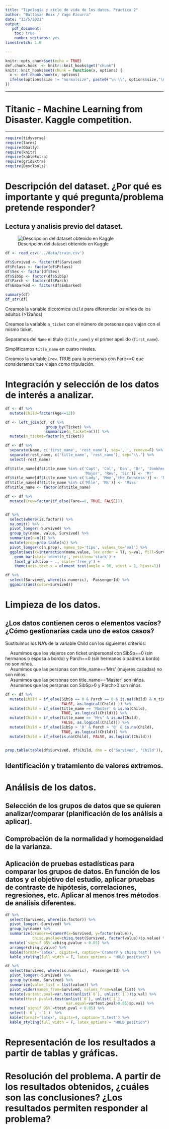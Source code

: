 ```yaml
---
title: "Tipología y ciclo de vida de los datos. Práctica 2"
author: "Baltasar Boix / Yago Ezcurra"
date: "13/5/2021"
output:  
   pdf_document:  
    toc: true  
    number_sections: yes  
linestretch: 1.0  

---
```


```r
knitr::opts_chunk$set(echo = TRUE)
def.chunk.hook  <- knitr::knit_hooks$get("chunk")
knitr::knit_hooks$set(chunk = function(x, options) {
  x <- def.chunk.hook(x, options)
  ifelse(options$size != "normalsize", paste0("\n \\", options$size,"\n\n", x, "\n\n \\normalsize"), x)
})
```

\newpage  

---
  
# Titanic - Machine Learning from Disaster. Kaggle competition.  

---


```r
require(tidyverse)
require(lares)
require(GGally)
require(knitr)
require(kableExtra)
require(gridExtra)
require(DescTools)

```


# Descripción del dataset. ¿Por qué es importante y qué pregunta/problema pretende responder?  

## Lectura y analisis previo del dataset.  
  
![Descripción del dataset obtenido en Kaggle](DataDescKaggle.jpg)  
  
```r

df <- read_csv('../data/train.csv')

df$Survived <- factor(df$Survived)
df$Pclass <- factor(df$Pclass)
df$Sex <- factor(df$Sex)
df$SibSp <- factor(df$SibSp)
df$Parch <- factor(df$Parch)
df$Embarked <- factor(df$Embarked)

summary(df)
df_str(df)


```
Creamos la variable dicotómica `Child` para diferenciar los niños de los adultos (>12años).  

Creamos la variable `n_ticket` con el número de peraonas que viajan con el mismo ticket.  

Separamos del `Name` el título (`title_name`) y el primer apellido (`first_name`).  

Simplificamos `title_name` en cuatro niveles.  

Creamos la variable `Crew`. TRUE para la personas con Fare==0 que consideramos que viajan como tripulación.

# Integración y selección de los datos de interés a analizar. 

```r

df <- df %>%
  mutate(Child=factor(Age<=12))

df <- left_join(df, df %>%
                  group_by(Ticket) %>%
                  summarize(n_ticket=n())) %>%
  mutate(n_ticket=factor(n_ticket))

df <- df %>%
  separate(Name, c('first_name', 'rest_name'), sep=', ', remove=F) %>%
  separate(rest_name, c('title_name', 'rest_name'), sep='\\.') %>%
  select(-rest_name)

df$title_name[df$title_name %in% c('Capt', 'Col', 'Don', 'Dr', 'Jonkheer', 
                                   'Major', 'Rev', 'Sir')] <- 'Mr'
df$title_name[df$title_name %in% c('Lady', 'Mme','the Countess')] <- 'Mrs'
df$title_name[df$title_name %in% c('Mlle', 'Ms')] <- 'Miss'
df$title_name <- factor(df$title_name)

df <- df %>%
  mutate(Crew=factor(if_else(Fare==0, TRUE, FALSE)))


df %>%
  select(where(is.factor)) %>%
  na.omit() %>%
  pivot_longer(-Survived) %>%
  group_by(name, value, Survived) %>%
  summarize(n=n()) %>%
  mutate(prop=prop.table(n)) %>%
  pivot_longer(c(n,prop), names_to='tipo', values_to='val') %>%
  ggplot(aes(x=interaction(name,value, lex.order = T), y=val, fill=Survived)) + 
    geom_bar(stat='identity', position='stack') +
    facet_grid(tipo ~ ., scale='free_y') +
    theme(axis.text.x = element_text(angle = 90, vjust = 1, hjust=1))

df %>% 
  select(Survived, where(is.numeric), -PassengerId) %>%
  ggpairs(aes(color=Survived))

```


# Limpieza de los datos.  

## ¿Los datos contienen ceros o elementos vacíos? ¿Cómo gestionarías cada uno de estos casos?  

Sustituimos los NA's de la variable Child con los siguientes criterios:

|     Asumimos que los viajeros con ticket unipersonal con SibSp==0 (sin hermanos o esposa a bordo) y Parch==0 (sin hermanos o padres a bordo) no son niños.

|     Asumimos que las personas con title_name=='Mrs' (mujeres casadas) no son niños.  

|     Asumimos que las personas con title_name=='Master' son niños.  

|     Asumimos que las personas con SibSp>0 y Parch>0  son niños.  



```r

df <- df %>%
  mutate(Child = if_else(SibSp == 0 & Parch == 0 & is.na(Child) & n_ticket == 1, 
                         FALSE, as.logical(Child) )) %>%
  mutate(Child = if_else(title_name == 'Master' & is.na(Child), 
                         TRUE, as.logical(Child))) %>%
  mutate(Child = if_else(title_name == 'Mrs' & is.na(Child), 
                         FALSE, as.logical(Child))) %>%
  mutate(Child = if_else(SibSp > '0' & Parch > '0' & is.na(Child), 
                         TRUE, as.logical(Child))) %>%
  mutate(Child = if_else(is.na(Child), FALSE, as.logical(Child)))


prop.table(table(df$Survived, df$Child, dnn = c('Survived', 'Child')), margin = 2)

```


## Identificación y tratamiento de valores extremos.  

# Análisis de los datos.   

## Selección de los grupos de datos que se quieren analizar/comparar (planificación de los análisis a aplicar).  

## Comprobación de la normalidad y homogeneidad de la varianza.  

## Aplicación de pruebas estadísticas para comparar los grupos de datos. En función de los datos y el objetivo del estudio, aplicar pruebas de contraste de hipótesis, correlaciones, regresiones, etc. Aplicar al menos tres métodos de análisis diferentes.  

```r

df %>%
  select(Survived, where(is.factor)) %>%
  pivot_longer(-Survived) %>%
  group_by(name) %>%
  summarize(cramerv=CramerV(x=Survived, y=factor(value)), 
            chisq.pvalue=chisq.test(Survived, factor(value))$p.value) %>%
  mutate(`signif 95%`=chisq.pvalue < 0.05) %>%
  arrange(chisq.pvalue) %>%
  kable(format='latex', digits=4, caption='CramerV y chisq.test') %>%
  kable_styling(full_width = F, latex_options = "HOLD_position")

df %>%
  select(Survived, where(is.numeric), -PassengerId) %>%
  pivot_longer(-Survived) %>%
  group_by(name, Survived) %>%
  summarize(value_list = list(value)) %>%
  pivot_wider(names_from=Survived, values_from=value_list) %>%
  mutate(vartest.pval=var.test(unlist(`0`), unlist(`1`))$p.val) %>%
  mutate(ttest.pval=t.test(unlist(`0`), unlist(`1`), 
                           var.equal=vartest.pval>0.05)$p.val) %>%
  mutate(`signif 95%`=ttest.pval < 0.05) %>%
  select(-`0`, -`1`)  %>%
  kable(format='latex', digits=4, caption='t.test') %>%
  kable_styling(full_width = F, latex_options = "HOLD_position")

```


# Representación de los resultados a partir de tablas y gráficas.  

# Resolución del problema. A partir de los resultados obtenidos, ¿cuáles son las conclusiones? ¿Los resultados permiten responder al problema?  
